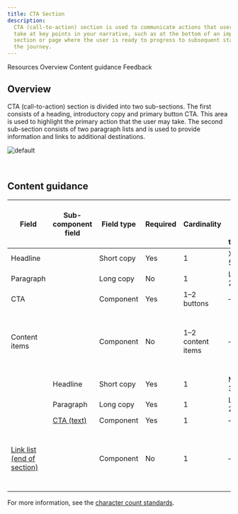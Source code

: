 ```yaml
---
title: CTA Section
description:
  CTA (call-to-action) section is used to communicate actions that users can
  take at key points in your narrative, such as at the bottom of an important
  section or page where the user is ready to progress to subsequent stages in
  the journey.
---
```



<ComponentDescription name="CTA section" type="layout" />

<AnchorLinks>

<AnchorLink>Resources</AnchorLink>
<AnchorLink>Overview</AnchorLink>
<AnchorLink>Content guidance</AnchorLink>
<AnchorLink>Feedback</AnchorLink>

</AnchorLinks>

<ResourceLinks name="CTA section" type="layout" />

## Overview

CTA (call-to-action) section is divided into two sub-sections. The first
consists of a heading, introductory copy and primary button CTA. This area is
used to highlight the primary action that the user may take. The second
sub-section consists of two paragraph lists and is used to provide information
and links to additional destinations.

![default](../..//images/pattern/cta-section/cta-section.jpg)

<br />

## Content guidance

| Field                                                                                                   | Sub-component <br/>field                                                | Field type | Required | Cardinality       | Max character size <br/>(English / translated) | Notes                                                          |
| ------------------------------------------------------------------------------------------------------- | ----------------------------------------------------------------------- | ---------- | -------- | ----------------- | ---------------------------------------------- | -------------------------------------------------------------- |
| Headline                                                                                                |                                                                         | Short copy | Yes      | 1                 | XXS (40 / 55)                                  | –                                                              |
| Paragraph                                                                                               |                                                                         | Long copy  | No       | 1                 | L (150 / 200)                                  | –                                                              |
| CTA                                                                                                     |                                                                         | Component  | Yes      | 1–2 buttons       | –                                              | –                                                              |
| Content items                                                                                           |                                                                         | Component  | No       | 1–2 content items | –                                              | You can choose either Content items or the Link list component |
|                                                                                                         | Headline                                                                | Short copy | Yes      | 1                 | Micro (20 / 32)                                | –                                                              |
|                                                                                                         | Paragraph                                                               | Long copy  | Yes      | 1                 | L (150 / 200)                                  | –                                                              |
|                                                                                                         | [CTA (text)](https://www.ibm.com/standards/carbon/components/cta/#text) | Component  | Yes      | 1                 | –                                              | –                                                              |
| [Link list (end of section)](https://www.ibm.com/standards/carbon/components/link-list/#end-of-section) |                                                                         | Component  | No       | 1                 | –                                              | You can choose either Content items or the Link list component |

For more information, see the [character count standards](https://github.com/carbon-design-system/carbon-for-ibm-dotcom-website/wiki/Character-count-standards).


<ComponentFooter name="CTA section" type="layout" />
